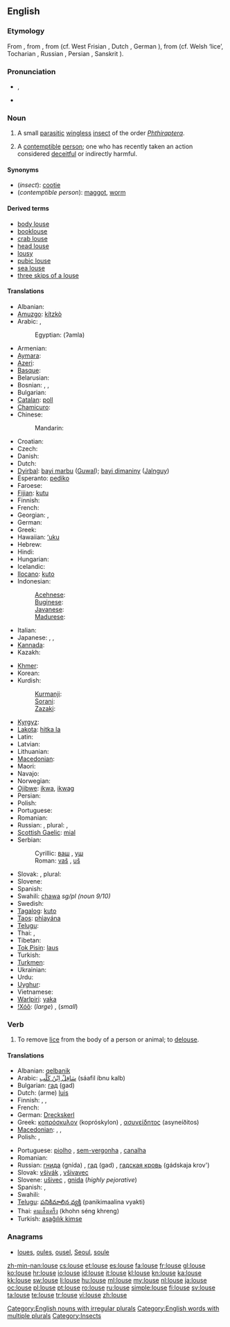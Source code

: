 {{wikipedia}}
==English==

===Etymology===
From {{etyl|enm|en}} {{term|lows|lows(e)|lang=enm}}, from {{etyl|ang|en}} {{term|lus|lūs|lang=ang}}, from {{proto|Germanic|lūs}} (cf. West Frisian {{term|lûs|lang=fy}}, Dutch {{term|luis|lang=nl}}, German {{term|Laus|lang=de}}), from {{proto|Indo-European|lus}} (cf. Welsh {{term|llau|lang=cy}} ‘lice’, Tocharian {{term|luwa|lang=txb}}, Russian {{term||vošĭ}}, Persian {{term|rišk|lang=fas}}, Sanskrit {{term||yūkā}}).

===Pronunciation===
* {{a|UK}} {{IPA|/laʊs/}}, {{SAMPA|/laUs/}}
* {{rhymes|aʊs}}

===Noun===
{{en-noun|pl=[[lice]] or {{nonstandard}} [[louses]]}}

# A small [[parasitic]] [[wingless]] [[insect]] of the order ''[[Phthiraptera]]''.
# {{colloquial|dated|not usually used in plural form}}  A [[contemptible]] [[person]]; one who has recently taken an action considered [[deceitful]] or indirectly harmful.

====Synonyms====
* (''insect''): {{North America}} [[cootie]]
* (''contemptible person''): [[maggot]], [[worm]]

====Derived terms====
* [[body louse]]
* [[booklouse]]
* [[crab louse]]
* [[head louse]]
* [[lousy]]
* [[pubic louse]]
* [[sea louse]]
* [[three skips of a louse]]

====Translations====
{{trans-top|insect}}
* Albanian: {{t-|sq|morr|xs=Albanian}}
* [[Amuzgo]]: [[kítzkò]]
* Arabic: {{t|ar|قملة|f|tr=qámla|alt=قَمْلَةٌ|sc=Arab}}, {{qualifier|collective}} {{t|ar|قمل|m|tr=qaml|alt=قَمْلٌ|sc=Arab}}
*: Egyptian: (ʔamla)
* Armenian: {{t|hy|ոջիլ|tr=voǰil|sc=Armn}}
* [[Aymara]]: {{t|ay|lapʼa}}
* [[Azeri]]: {{t|az|bit}}
* [[Basque]]: {{t|eu|zorri|xs=Basque}}
* Belarusian: {{t|be|вош|f|tr=voš|sc=Cyrl}}
* Bosnian: {{t-|bs|uš|f}}, {{t-|bs|vaš|f}}, {{t|bs|vaška|f}}
* Bulgarian: {{t+|bg|въшка|f|tr=vəška}}
* [[Catalan]]: [[poll]] {{m}}
* [[Chamicuro]]: {{tø|ccc|nijpa}}
* Chinese:
*: Mandarin: {{t|zh|虱子|tr=shīzi|sc=Hani}}
* Croatian: {{t+|hr|uš|f}}
* Czech: {{t+|cs|veš|f}}
* Danish: {{t-|da|lus|c}}
* Dutch: {{t+|nl|luis|f}}
* [[Dyirbal]]: [[bayi marbu]] ([[Guwal]]); [[bayi dimaniny]] ([[Jalnguy]])
* Esperanto: [[pediko]]
* Faroese: {{t-|fo|lús|xs=Faroese}}
* [[Fijian]]: [[kutu]]
* Finnish: {{t+|fi|täi}}
* French: {{t+|fr|pou|m}}
* Georgian: {{t|ka|მკბენარი|tr=mkbenari|sc=Geor|xs=Georgian}}, {{t|ka|ტილი|tr=tili|sc=Geor|xs=Georgian}}
* German: {{t+|de|Laus|f}}
* Greek: {{t+|el|ψείρα|f|tr=pseíra}}
* Hawaiian: [[ʻuku]]
* Hebrew: {{t|he|כינה|f|tr=kinah|sc=Hebr}}
* Hindi: {{t|hi|जूँ|f|tr=jū̃|sc=Deva}}
* Hungarian: {{t+|hu|tetű}}
* Icelandic: {{t+|is|lús|f}}
* [[Ilocano]]: [[kuto]]
* Indonesian: {{t+|id|kutu|xs=Indonesian}}
*: [[Acehnese]]: {{tø|ace|gutee }}
*: [[Buginese]]: {{tø|bug|utu }}
*: [[Javanese]]: {{t|jv|tuma }}
*: [[Madurese]]: {{tø|mad|koto}}
* Italian: {{t+|it|pidocchio|m}}
* Japanese: {{t|ja|虱|tr=しらみ, shirami|sc=Jpan}}, {{t|ja|シラミ|tr=shirami|sc=Jpan}}, {{t|ja|寄生虫|tr=きせいちゅう, kiseichū|sc=Jpan}}
* [[Kannada]]: {{t|kn|ಹೇನು|tr=hēnu|sc=Knda|xs=Kannada}}
* Kazakh: {{t|kk|бит|sc=Cyrl}}
{{trans-mid}}
* [[Khmer]]: {{t|km|ចៃ|tr=cay|sc=Khmr}}
* Korean: {{t|ko|이|tr=i|sc=Kore}}
* Kurdish:
*: [[Kurmanji]]: {{t+|ku|spih}}
*: [[Sorani]]: {{t+|ku|espê}}
*: [[Zazaki]]: {{t+|ku|espije}}
* [[Kyrgyz]]: {{t|ky|бит|sc=Cyrl}}
* [[Lakota]]: [[hitka la]]
* Latin: {{t-|la|pediculus|m}}
* Latvian: {{t|lv|uts|f}}
* Lithuanian: {{t-|lt|utėlė|f|xs=Lithuanian}}
* [[Macedonian]]: {{t-|mk|вошка|f|tr=vóška}}
* Maori: {{t-|mi|kutu|xs=Maori}}
* Navajo: {{tø|nv|yaaʼ}}
* Norwegian: {{t+|no|lus|c}}
* [[Ojibwe]]: [[ikwa]], [[ikwag]] {{p}}
* Persian: {{t|fa|شپش|tr=šepeš|alt=شِپِش|sc=fa-Arab}}
* Polish: {{t+|pl|wesz|f}}
* Portuguese: {{t+|pt|piolho|m}}
* Romanian: {{t-|ro|păduche|m}}
* Russian: {{t+|ru|вошь|f|tr=voš’}}, plural: {{t+|ru|вши|f|tr=vši}}, {{t|ru|вошка|f|tr=vóška}}
* [[Scottish Gaelic]]: [[mial]] {{f}}
* Serbian:
*: Cyrillic: [[ваш]] {{f}}, [[уш]] {{f}}
*: Roman: [[vaš]] {{f}}, [[uš]] {{f}}
* Slovak: {{t|sk|voš|f}}, plural: {{t|sk|vši|f|p}}
* Slovene: {{t+|sl|uš|f}}
* Spanish: {{t+|es|piojo|m}}
* Swahili: [[chawa]] ''sg/pl (noun 9/10)''
* Swedish: {{t+|sv|lus|c}}
* [[Tagalog]]: [[kuto]]
* [[Taos]]: [[phìayána]]
* [[Telugu]]: {{t|te|పేను|tr=pEnu}}
* Thai: {{t|th|เหา|tr=háo|sc=Thai}}, {{t|th|โลน|tr=lohn|sc=Thai}}
* Tibetan: {{tø|bo|ཤིག|tr=shig|sc=Tibt|xs=Tibetan}}
* [[Tok Pisin]]: [[laus]]
* Turkish: {{t+|tr|bit}}
* [[Turkmen]]: {{t|tk|bit}}
* Ukrainian: {{t|uk|воша|f|tr=vóša|sc=Cyrl}}
* Urdu: {{t|ur|جوں|f|tr=jū̃|sc=ur-Arab}}
* [[Uyghur]]: {{t|ug|پىت|sc=ug-Arab}}
* Vietnamese: {{t-|vi|con rận|xs=Vietnamese}}
* [[Warlpiri]]: [[yaka]]
* [[!Xóõ]]: (''large'') {{tø|nmn|ʘnó̰õ}}, (''small'') {{tø|nmn|gǁkxʼóni}}
{{trans-bottom}}

===Verb===
{{en-verb|lous|es}}

# To remove [[lice]] from the body of a person or animal; to [[delouse]].

====Translations====
{{trans-top|worthless person}}
* Albanian: [[qelbanik]]
* Arabic: [[سافل ابن كلب|سَافِلٌ اِبْنُ كَلْب]] (sáafil íbnu kalb) {{m}}
* Bulgarian: [[гад]] (gad) {{m|f}}
* Dutch: (arme) [[luis]] {{m}}
* Finnish: {{t-|fi|luopio}}, {{t-|fi|hylkiö}}, {{t+|fi|epatto}}
* French: {{t+|fr|salaud|m}}
* German: [[Dreckskerl]] {{m}}
* Greek: [[κοπρόσκυλον]] (kopróskylon) {{n}}, [[ασυνείδητος]] (asyneíðitos) {{m}}
* [[Macedonian]]: {{t-|mk|гнида|f|tr=gnída}},  {{t|mk|вошкар|m|tr=vóškar}},  {{t-|mk|гад|m|tr=gad}}
* Polish: {{t+|pl|gnida|f}}, {{t+|pl|menda|f}}
{{trans-mid}}
* Portuguese: [[piolho]] {{m}}, [[sem-vergonha]] {{m|f}}, [[canalha]] {{m|f}}
* Romanian: {{t-|ro|păduche|m}}
* Russian: [[гнида]] (gnída) {{m|f}}, [[гад]] (gad) {{m|f}}, [[гадская кровь]] (gádskaja krov') {{m|f}}
* Slovak: [[všivák]] {{m}}, [[všivavec]] {{m}}
* Slovene: [[ušivec]] {{m}}, [[gnida]] {{f}} (''highly pejorative'')
* Spanish: {{t+|es|sinvergüenza|m|f}}, {{t+|es|canalla|m|f}}
* Swahili: {{t+|sw|chawa|xs=Swahili}}
* [[Telugu]]: [[పనికిమాలిన వ్యక్తి]] (panikimaalina vyakti)
* Thai: [[คนเส็งเคร็ง]] (khohn séng khreng)
* Turkish: [[aşağılık kimse]]
{{trans-bottom}}

===Anagrams===
* [[loues#English|loues]], [[oules#English|oules]], [[ousel#English|ousel]], [[Seoul#English|Seoul]], [[soule#English|soule]]

[[Category:English nouns with irregular plurals]]
[[Category:English words with multiple plurals]]
[[Category:Insects]]

[[zh-min-nan:louse]]
[[cs:louse]]
[[et:louse]]
[[es:louse]]
[[fa:louse]]
[[fr:louse]]
[[gl:louse]]
[[ko:louse]]
[[hr:louse]]
[[io:louse]]
[[id:louse]]
[[it:louse]]
[[kl:louse]]
[[kn:louse]]
[[ka:louse]]
[[kk:louse]]
[[sw:louse]]
[[li:louse]]
[[hu:louse]]
[[ml:louse]]
[[my:louse]]
[[nl:louse]]
[[ja:louse]]
[[oc:louse]]
[[pl:louse]]
[[pt:louse]]
[[ro:louse]]
[[ru:louse]]
[[simple:louse]]
[[fi:louse]]
[[sv:louse]]
[[ta:louse]]
[[te:louse]]
[[tr:louse]]
[[vi:louse]]
[[zh:louse]]